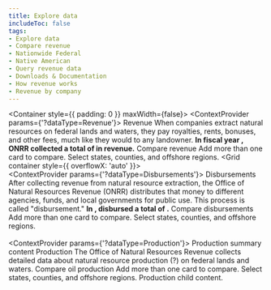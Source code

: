 ```yaml
---
title: Explore data
includeToc: false
tags: 
- Explore data
- Compare revenue
- Nationwide Federal
- Native American
- Query revenue data
- Downloads & Documentation
- How revenue works
- Revenue by company
---
```


<Container style={{ padding: 0 }} maxWidth={false}>
  <Box mb={10}>
    <ExploreData>
      <ContextProvider params={'?dataType=Revenue'}>
        <Revenue>
          <MapContext>
            <RevenueMap />
            <SummaryCards>
              <RevenueSummaryTrends />
              <RevenueSummaryTopCommodities />
            </SummaryCards>
          </MapContext>
          <CompareContext>
            <PageSubMenu />
            <Container>
              <Grid container>
                <Grid item md={12}>
                  <Box mb={1} color="secondary.main" borderBottom={5}>
                    <Box component="h2" color="secondary.dark">Revenue</Box>
                  </Box>
                  <Typography variant="body1">
                    When companies extract natural resources on federal lands and waters, they pay royalties, rents, bonuses, and other fees, much like they would to any landowner. <strong>In fiscal year <Year />, ONRR collected a total of <LocationTotal location='Nationwide Federal' /> in revenue.</strong>
                  </Typography>
                </Grid>
              </Grid>
            </Container>
            <Container id="compare-revenue">
              <Grid container>
                <Grid item md={12}>
                  <Box color="secondary.main" mt={5} mb={2} borderBottom={2}>
                    <Box component="h3" color="secondary.dark">Compare revenue</Box>
                  </Box>
                  <Box fontSize="body1.fontSize">
                    Add more than one card to compare.  Select states, counties, and offshore regions.
                  </Box>
                </Grid>
              </Grid>
              <Grid container style={{ overflowX: 'auto' }}>
                <Grid item md={12}>
                  <DetailCards> 
                    <RevenueDetailTrends />
                    <RevenueDetailCommodities />
                    <RevenueDetailTypes />
                  </DetailCards>
                </Grid>
              </Grid>
            </Container>
          </CompareContext>
          <RevenueOverTime title="Revenue Over Time" />       
          <NationalRevenueSummary title="Nationwide revenue summary" />
          <TopLocations title="Top locations" />
          <Commodities title="Top commodities" />
          <Company title="Revenue by company" />
        </Revenue>
      </ContextProvider>
      <ContextProvider params={'?dataType=Disbursements'}>
        <Disbursements>
          <MapContext>
            <DisbursementMap />
            <SummaryCards>
              <DisbursementTrend />
              <DisbursementRecipientSummary/>
            </SummaryCards>
          </MapContext>
          <CompareContext>
            <PageSubMenu />
            <Container>
              <Grid container>
                <Grid item md={12}>
                  <Box mb={1} color="secondary.main" borderBottom={5}>
                    <Box component="h2" color="secondary.dark">Disbursements</Box>
                  </Box>
                  <Typography variant="body1">
                    After collecting revenue from natural resource extraction, the Office of Natural Resources Revenue (ONRR) distributes that money to different agencies, funds, and local governments for public use. This process is called "disbursement." <strong>In <Year />, disbursed a total of <LocationTotal location='Nationwide Federal' />.</strong>
                  </Typography>
                </Grid>
              </Grid>
            </Container>
            <Container id="compare-disbursements">
              <Grid container>
                <Grid item md={12}>
                  <Box color="secondary.main" mt={5} mb={2} borderBottom={2}>
                    <Box component="h3" color="secondary.dark">Compare disbursements</Box>
                  </Box>
                  <Box fontSize="body1.fontSize">
                    Add more than one card to compare.  Select states, counties, and offshore regions.
                  </Box>
                </Grid>
              </Grid>
              <Grid container>
                <Grid item md={12}>
                  <DetailCards>  
                    <DisbursementDetailTrends />
                    <DisbursementRecipients />
                    <DisbursementSources />  
                  </DetailCards>
                </Grid>
              </Grid>
            </Container>
          </CompareContext>
          <DisbursementsOverTime title="Disbursements Over Time"  /> 
          <NationwideDisbursementSummary title="Nationwide Disbursements Summary" />
          <DisbursementTopRecipients title="Top Recipients" />
        </Disbursements>
      </ContextProvider>
      <ContextProvider params={'?dataType=Production'}>
        <Production>
          <MapContext>
            <ProductionMap />
            <SummaryCards>
              <Box>Production summary content</Box>
            </SummaryCards>
          </MapContext>
          <CompareContext>
            <Container>
              <Grid container>
                <Grid item md={12}>
                  <Box mb={1} color="secondary.main" borderBottom={5}>
                    <Box component="h2" color="secondary.dark">Production</Box>
                  </Box>
                  <Typography variant="body1">
                    The Office of Natural Resources Revenue collects detailed data about natural resource production (?) on federal lands and waters.
                  </Typography>
                </Grid>
              </Grid>
            </Container>
            <PageSubMenu />
            <Container id="compare-oil-production">
              <Grid container>
                <Grid item md={12}>
                  <Box color="secondary.main" mt={5} mb={2} borderBottom={2}>
                    <Box component="h3" color="secondary.dark">Compare oil production</Box>
                  </Box>
                  <Box fontSize="body1.fontSize">
                    Add more than one card to compare.  Select states, counties, and offshore regions.
                  </Box>
                </Grid>
              </Grid>
              <Grid container>
                <Grid item md={12}>
                  <DetailCards> 
                    <Box>Production child content.</Box>
                  </DetailCards>
                </Grid>
              </Grid>
            </Container>       
          </CompareContext>
        </Production>
      </ContextProvider>
    </ExploreData>
  </Box>
</Container>


